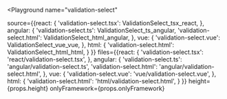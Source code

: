

<Playground
  name="validation-select"
  
  source={{react: {
             'validation-select.tsx': ValidationSelect_tsx_react,
           },
           angular: {
             'validation-select.ts': ValidationSelect_ts_angular,
             'validation-select.html': ValidationSelect_html_angular,
           },
           vue: {
             'validation-select.vue': ValidationSelect_vue_vue,
           },
           html: {
             'validation-select.html': ValidationSelect_html_html,
           }
}}
  files={{react: {
            'validation-select.tsx': 'react/validation-select.tsx',
          },
          angular: {
            'validation-select.ts': 'angular/validation-select.ts',
            'validation-select.html': 'angular/validation-select.html',
          },
          vue: {
            'validation-select.vue': 'vue/validation-select.vue',
          },
          html: {
            'validation-select.html': 'html/validation-select.html',
          }
}}
  height={props.height}
  onlyFramework={props.onlyFramework}
></Playground>
